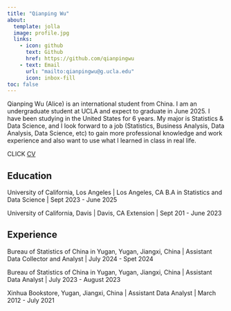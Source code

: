 ```yaml
---
title: "Qianping Wu"
about:
  template: jolla
  image: profile.jpg
  links:
    - icon: github
      text: Github
      href: https://github.com/qianpingwu
    - text: Email
      url: "mailto:qianpingwu@g.ucla.edu"
      icon: inbox-fill
toc: false
---
```


Qianping Wu (Alice) is an international student from China. I am an undergraduate student at UCLA and expect to graduate in June 2025. I have been studying in the United States for 6 years. My major is Statistics & Data Science, and I look forward to a job (Statistics, Business Analysis, Data Analysis, Data Science, etc) to gain more professional knowledge and work experience and also want to use what I learned in class in real life.

CLICK [CV](/cv.pdf)

## Education

University of California, Los Angeles | Los Angeles, CA
B.A in Statistics and Data Science | Sept 2023 - June 2025

University of California, Davis | Davis, CA
Extension | Sept 201 - June 2023

## Experience

Bureau of Statistics of China in Yugan, Yugan, Jiangxi, China | Assistant Data Collector and Analyst | July 2024 - Spet 2024

Bureau of Statistics of China in Yugan, Yugan, Jiangxi, China | Assistant Data Analyst | July 2023 - August 2023

Xinhua Bookstore, Yugan, Jiangxi, China | Assistant Data Analyst | March 2012 - July 2021
